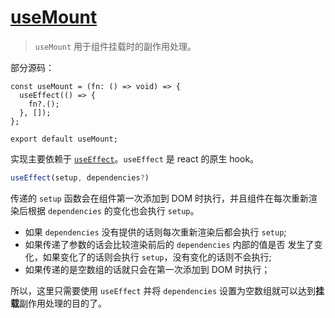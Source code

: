 # [useMount](https://ahooks.js.org/zh-CN/hooks/use-mount)

> `useMount` 用于组件挂载时的副作用处理。

部分源码：

```tsx
const useMount = (fn: () => void) => {
  useEffect(() => {
    fn?.();
  }, []);
};

export default useMount;
```

实现主要依赖于 [`useEffect`](https://react.dev/reference/react/useEffect)。`useEffect` 是 react 的原生 hook。

```javascript
useEffect(setup, dependencies?)
```

传递的 `setup` 函数会在组件第一次添加到 DOM 时执行，并且组件在每次重新渲染后根据 `dependencies` 的变化也会执行 `setup`。

- 如果 `dependencies` 没有提供的话则每次重新渲染后都会执行 `setup`;
- 如果传递了参数的话会比较渲染前后的 `dependencies` 内部的值是否
发生了变化，如果变化了的话则会执行 `setup`，没有变化的话则不会执行;
- 如果传递的是空数组的话就只会在第一次添加到 DOM 时执行；

所以，这里只需要使用 `useEffect` 并将 `dependencies` 设置为空数组就可以达到**挂载**副作用处理的目的了。